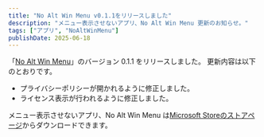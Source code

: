 ```yaml
---
title: "No Alt Win Menu v0.1.1をリリースしました"
description: "メニュー表示させないアプリ、No Alt Win Menu 更新のお知らせ。"
tags: ["アプリ", "NoAltWinMenu"]
publishDate: 2025-06-18
---
```


「[No Alt Win Menu](/no-alt-win-menu/)」のバージョン 0.1.1 をリリースしました。
更新内容は以下のとおりです。

- プライバシーポリシーが開かれるように修正しました。
- ライセンス表示が行われるように修正しました。

メニュー表示させないアプリ、No Alt Win Menu は[Microsoft Storeのストアページ](https://apps.microsoft.com/detail/9NBHXKQ70QCK?mode=direct)からダウンロードできます。
